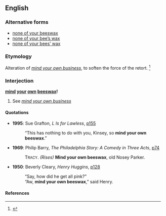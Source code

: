 ==English==

===Alternative forms===
* [[none of your beeswax]]
* [[none of your bee's wax|none of your bee’s wax]]
* [[none of your bees' wax|none of your bees’ wax]]

===Etymology===
Alteration of ''[[mind your own business]]'', to soften the force of the retort.
<ref>{{cite book
 | last = Palmatier
 | first = Robert Allen
 | year = 1995
 | title = Speaking of Animals: A Dictionary of Animal Metaphors
 | publisher = Greenwood Press
 | pages = [http://books.google.com/books?id=kSr4fO2zYrIC&pg=PA23&dq=%22mind+your+own+beeswax%22&as_brr=3&sig=qq3gjRx5DmX1vJtnKvMvNA2KhV0 p.23]
 | id = ISBN 0313294909
}}</ref>


===Interjection===
'''[[mind]] [[your]] [[own]] [[beeswax]]!'''

# See ''[[mind your own business]]''

====Quotations====
* '''1995''': Sue Grafton, ''L Is for Lawless'', [http://books.google.com/books?id=l3Hai1oPouoC&pg=PA161&ots=26NmB9hlE6&dq=%22mind+your+own+beeswax%22&as_brr=3&sig=5ygFbYvRZvNqYgGE01wiQJOK6II p155]
*: “This has nothing to do with you, Kinsey, so '''mind your own beeswax'''.”

* '''1969''': Philip Barry, ''The Philadelphia Story: A Comedy in Three Acts'', [http://books.google.com/books?id=sOamYn1O7zMC&pg=PA74&ots=D3YBPcpnzr&dq=%22mind+your+own+beeswax%22+date:1000-1970&as_brr=3&sig=Kryz4-u9dscTW0UhV90UBhhah-s p74]
*: T<small>RACY</small>. ''(Rises)'' '''Mind your own beeswax''', old Nosey Parker.

* '''1950''': Beverly Cleary, ''Henry Huggins'', [http://books.google.com/books?id=JeM-Ig9Zh08C&pg=PA128&ots=9R9gmr0ucl&dq=%22mind+your+own+beeswax%22&as_brr=3&sig=TtGWLByjW0h2zZpYXTADsqv-6ms p128]
*: “Say, how did he get all pink?” 
*: “Aw, '''mind your own beeswax''',” said Henry.

====References====
<references/>